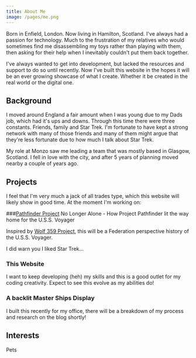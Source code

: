 ```yaml
---
title: About Me
image: /pages/me.png
---
```


Born in Enfield, London. Now living in Hamilton, Scotland. I've always had a passion for technology. Much to the frustration of my relatives who would sometimes find me disassembling my toys rather than playing with them, then asking for their help when I inevitably couldn't put them back together. 

I've always wanted to get into development, but lacked the resources and support to do so until recently. Now I've built this website in the hopes it will be an ever growing showcase of what I create. Whether it be created in the real world or the digital one. 
## Background

I moved around England a fair amount when I was young due to my Dads job, which had it's ups and downs. Through this time there were three constants. Friends, family and Star Trek. I'm fortunate to have kept a strong network with many of those friends and many of them might argue that they're less fortunate due to how much I talk about Star Trek. 

My role at Monzo saw me leading a team that was mostly based in Glasgow, Scotland. I fell in love with the city, and after 5 years of planning moved nearby a couple of years ago. 
## Projects

I feel that I'm very much a jack of all trades type, which this website will likely show in good time. At the moment I'm working on:

###[Pathfinder Project](https://twitter.com/Pathfinder2374)
No Longer Alone - How Project Pathfinder lit the way home for the U.S.S. Voyager

Inspired by [Wolf 359 Project](https://www.wolf359project.com/), this will be a Federation perspective history of the U.S.S. Voyager. 

I did warn you I liked Star Trek...

### This Website 
I want to keep developing (heh) my skills and this is a good outlet for my coding creativity. Expect to see this evolve as my abilities do! 

### A backlit Master Ships Display 
I built this recently for my office, there will be a breakdown of my process and research on the blog shortly!

## Interests

Pets